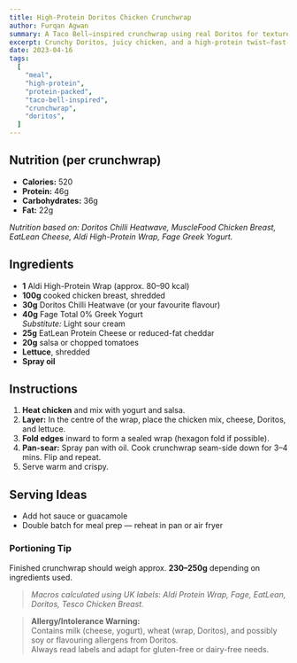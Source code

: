 ```yaml
---
title: High-Protein Doritos Chicken Crunchwrap
author: Furqan Agwan
summary: A Taco Bell–inspired crunchwrap using real Doritos for texture and flavour, plus high-protein fillings that keep it macro-friendly.
excerpt: Crunchy Doritos, juicy chicken, and a high-protein twist—fast-food vibes without the after-regret.
date: 2023-04-16
tags:
  [
    "meal",
    "high-protein",
    "protein-packed",
    "taco-bell-inspired",
    "crunchwrap",
    "doritos",
  ]
---
```


## Nutrition (per crunchwrap)

- **Calories:** 520
- **Protein:** 46g
- **Carbohydrates:** 36g
- **Fat:** 22g

_Nutrition based on: Doritos Chilli Heatwave, MuscleFood Chicken Breast, EatLean Cheese, Aldi High-Protein Wrap, Fage Greek Yogurt._

## Ingredients

- **1** Aldi High-Protein Wrap (approx. 80–90 kcal)
- **100g** cooked chicken breast, shredded
- **30g** Doritos Chilli Heatwave (or your favourite flavour)
- **40g** Fage Total 0% Greek Yogurt  
  _Substitute:_ Light sour cream
- **25g** EatLean Protein Cheese or reduced-fat cheddar
- **20g** salsa or chopped tomatoes
- **Lettuce**, shredded
- **Spray oil**

## Instructions

1. **Heat chicken** and mix with yogurt and salsa.
2. **Layer:** In the centre of the wrap, place the chicken mix, cheese, Doritos, and lettuce.
3. **Fold edges** inward to form a sealed wrap (hexagon fold if possible).
4. **Pan-sear:** Spray pan with oil. Cook crunchwrap seam-side down for 3–4 mins. Flip and repeat.
5. Serve warm and crispy.

## Serving Ideas

- Add hot sauce or guacamole
- Double batch for meal prep — reheat in pan or air fryer

### Portioning Tip

Finished crunchwrap should weigh approx. **230–250g** depending on ingredients used.

> _Macros calculated using UK labels: Aldi Protein Wrap, Fage, EatLean, Doritos, Tesco Chicken Breast._

> **Allergy/Intolerance Warning:**  
> Contains milk (cheese, yogurt), wheat (wrap, Doritos), and possibly soy or flavouring allergens from Doritos.  
> Always read labels and adapt for gluten-free or dairy-free needs.
